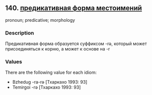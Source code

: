 ## 140. <a href =  'https://agricolamz.github.io/The_Circassian_Isoglosses_Database/140.html' target='_blank'>предикативная форма местоимений</a>
pronoun; predicative; morphology

### Description

Предикативная форма образуется суффиксом -rə, который может присоединяться к корню, а может к основе на -r

### Values
There are the following value for each idiom:

* Bzhedug  -ra-rə [Тхаркахо 1993: 93] 
* Temirgoi  -rə [Тхаркахо 1993: 93] 

